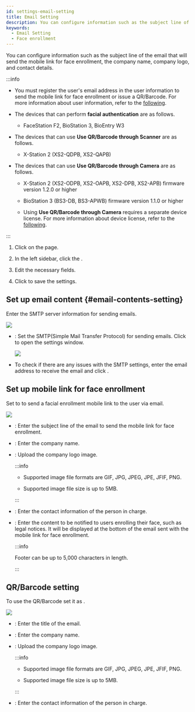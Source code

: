 ```yaml
---
id: settings-email-setting
title: Email Setting
description: You can configure information such as the subject line of the email that will send the mobile link for face enrollment, the company name, company logo, and contact details.
keywords:
  - Email Setting
  - Face enrollment
---
```


You can configure information such as the subject line of the email that will send the mobile link for face enrollment, the company name, company logo, and contact details.

:::info

* You must register the user's email address in the user information to send the mobile link for face enrollment or issue a QR/Barcode. For more information about user information, refer to the [following](add-user-basic-info).

* The devices that can perform **facial authentication** are as follows.

  * FaceStation F2, BioStation 3, BioEntry W3

* The devices that can use **Use QR/Barcode through Scanner** are as follows.

  * X-Station 2 (XS2-QDPB, XS2-QAPB)

* The devices that can use **Use QR/Barcode through Camera** are as follows.

  * X-Station 2 (XS2-ODPB, XS2-OAPB, XS2-DPB, XS2-APB) firmware version 1.2.0 or higher

  * BioStation 3 (BS3-DB, BS3-APWB) firmware version 1.1.0 or higher

  * Using **Use QR/Barcode through Camera** requires a separate device license. For more information about device license, refer to the [following](settings-license-device-license).

:::

1. Click <Cmd sid='shell.header.setting' /> on the <Cmd sid='shell.header.launcher' /> page.

2. In the left sidebar, click the <Cmd sid="common.emailContent" product='2' />.

3. Edit the necessary fields.

4. Click <Cmd sid="button.apply" product='2' /> to save the settings.

## Set up email content {#email-contents-setting}

Enter the SMTP server information for sending emails.

<Image src='/img/biostarx-settings-email-contents.png' className='none' />


* <Cmd sid="common.emailContent.smtp" product='2' />: Set the SMTP(Simple Mail Transfer Protocol) for sending emails. Click <Cmd sid='button.smtpSetting' product='2' /> to open the <Cmd sid="common.emailContent.smtp" product='2' /> settings window.

  <Image src='/img/biostarx-settings-email-smtp-option.png' className='none' />

  <EmailSmtpOptions />

* To check if there are any issues with the SMTP settings, enter the email address to receive the email and click <Cmd sid="button.smtpSettingTest" product='2' />.

## Set up mobile link for face enrollment

Set to <Cmd sid="common.use" product='2' /> to send a facial enrollment mobile link to the user via email.

<Image src='/img/biostarx-settings-email-visual-face.png' />

* <Cmd sid="common.emailContent.title" product='2' />: Enter the subject line of the email to send the mobile link for face enrollment.

* <Cmd sid="common.emailContent.companyName" product='2' />: Enter the company name.

* <Cmd sid="common.emailContent.companyLogo" product='2' />: Upload the company logo image.

  :::info

  * Supported image file formats are GIF, JPG, JPEG, JPE, JFIF, PNG.

  * Supported image file size is up to 5MB.

  :::

* <Cmd sid="common.emailContent.adminContact" product='2' />: Enter the contact information of the person in charge.

* <Cmd sid="printOption.footer" product='2' />: Enter the content to be notified to users enrolling their face, such as legal notices. It will be displayed at the bottom of the email sent with the mobile link for face enrollment.

  :::info

  Footer can be up to 5,000 characters in length.

  :::

## QR/Barcode setting

To use the QR/Barcode set it as <Cmd sid="common.use" product='2' />.

<Image src='/img/biostarx-settings-email-qr.png' className='none' />

* <Cmd sid="common.emailContent.title" product='2' />: Enter the title of the email.

* <Cmd sid="common.emailContent.companyName" product='2' />: Enter the company name.

* <Cmd sid="common.emailContent.companyLogo" product='2' />: Upload the company logo image.

  :::info

  * Supported image file formats are GIF, JPG, JPEG, JPE, JFIF, PNG.

  * Supported image file size is up to 5MB.

  :::

* <Cmd sid="common.emailContent.adminContact" product='2' />: Enter the contact information of the person in charge.
